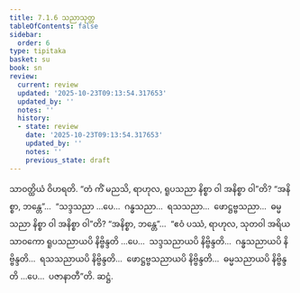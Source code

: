 ```yaml
---
title: 7.1.6 သညာသုတ္တ
tableOfContents: false
sidebar:
  order: 6
type: tipitaka
basket: su
book: sn
review:
  current: review
  updated: '2025-10-23T09:13:54.317653'
  updated_by: ''
  notes: ''
  history:
  - state: review
    date: '2025-10-23T09:13:54.317653'
    updated_by: ''
    notes: ''
    previous_state: draft
---
```



<ReviewStatus review={frontmatter.review} showDetails={true} />

<HypothesisAnnotation frontmatter={frontmatter} />

<DynamicBreadcrumb />

<Division number="193" book="sn" e="ch" v="18" p="307">

<Paragraph number="1124" book="sn">
သာဝတ္ထိယံ ဝိဟရတိ. “တံ ကိံ မညသိ, ရာဟုလ, ရူပသညာ နိစ္စာ ဝါ အနိစ္စာ ဝါ”တိ? “အနိစ္စာ, ဘန္တေ”…  “သဒ္ဒသညာ …ပေ…  ဂန္ဓသညာ…  ရသသညာ…  ဖောဋ္ဌဗ္ဗသညာ…  ဓမ္မသညာ နိစ္စာ ဝါ အနိစ္စာ ဝါ”တိ? “အနိစ္စာ, ဘန္တေ”…  “ဧဝံ ပဿံ, ရာဟုလ, သုတဝါ အရိယသာဝကော ရူပသညာယပိ နိဗ္ဗိန္ဒတိ …ပေ…  သဒ္ဒသညာယပိ နိဗ္ဗိန္ဒတိ…  ဂန္ဓသညာယပိ နိဗ္ဗိန္ဒတိ…  ရသသညာယပိ နိဗ္ဗိန္ဒတိ…  ဖောဋ္ဌဗ္ဗသညာယပိ နိဗ္ဗိန္ဒတိ…  ဓမ္မသညာယပိ နိဗ္ဗိန္ဒတိ …ပေ…  ပဇာနာတီ”တိ.

</Paragraph>
</Division>

<Paragraph number="1125" type="center" book="sn">
ဆဋ္ဌံ.
</Paragraph>
